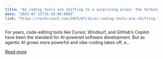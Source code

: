 ```yaml
---
title: "AI coding tools are shifting to a surprising place: the terminal"
date: "2025-07-15T16:30:00.000Z"
link: "https://techcrunch.com/2025/07/15/ai-coding-tools-are-shifting-to-a-surprising-place-the-terminal/"
---
```


For years, code-editing tools like Cursor, Windsurf, and GitHub’s Copilot have been the standard for AI-powered software development. But as agentic AI grows more powerful and vibe-coding takes off, a...

[Read more](https://techcrunch.com/2025/07/15/ai-coding-tools-are-shifting-to-a-surprising-place-the-terminal/)
